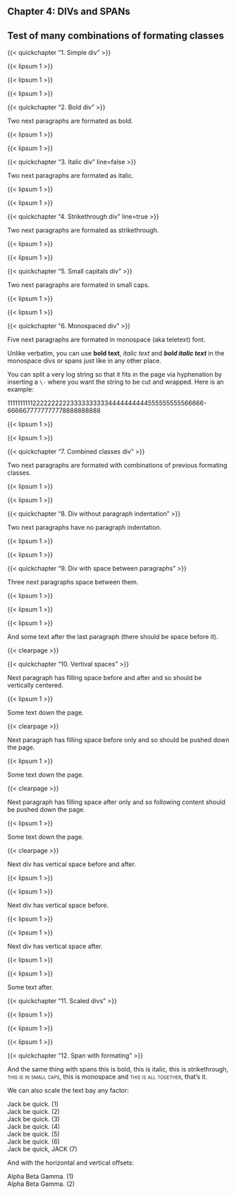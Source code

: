:::{.chapter}
# Chapter 4: DIVs and SPANs
## Test of many combinations of formating classes
:::

{{< quickchapter "1. Simple div" >}}

:::{}
{{< lipsum 1 >}}

{{< lipsum 1 >}}

{{< lipsum 1 >}}
:::

{{< quickchapter "2. Bold div" >}}

Two next paragraphs are formated as bold.

:::{.bold}
{{< lipsum 1 >}}

{{< lipsum 1 >}}
:::

{{< quickchapter "3. Italic div" line=false >}}

Two next paragraphs are formated as italic.

:::{.italic}
{{< lipsum 1 >}}

{{< lipsum 1 >}}
:::

{{< quickchapter "4. Strikethrough div" line=true >}}

Two next paragraphs are formated as strikethrough.

:::{.strikethrough}
{{< lipsum 1 >}}

{{< lipsum 1 >}}
:::

{{< quickchapter "5. Small capitals div" >}}

Two next paragraphs are formated in small caps.

:::{.smallcaps}
{{< lipsum 1 >}}

{{< lipsum 1 >}}
:::

{{< quickchapter "6. Monospaced div" >}}

Five next paragraphs are formated in monospace (aka teletext) font.

:::{.monospace}
Unlike verbatim, you can use **bold text**, *italic text* and ***bold italic
text*** in the monospace divs or spans just like in any other place.

You can split a very log string so that it fits in the page via hyphenation by
inserting a `\-` where you want the string to be cut and wrapped. Here is an
example:

1111111111222222222233333333334444444444555555555566666\-6666677777777778888888888

{{< lipsum 1 >}}

{{< lipsum 1 >}}
:::

{{< quickchapter "7. Combined classes div" >}}

Two next paragraphs are formated with combinations of previous formating
classes.

:::{.bold .italic .strikethrough .smallcaps}
{{< lipsum 1 >}}

{{< lipsum 1 >}}
:::

{{< quickchapter "8. Div without paragraph indentation" >}}

Two next paragraphs have no paragraph indentation.

:::{.noparindent}
{{< lipsum 1 >}}

{{< lipsum 1 >}}
:::

{{< quickchapter "9. Div with space between paragraphs" >}}

Three next paragraphs space between them.

:::{parskip=1ex}
{{< lipsum 1 >}}

{{< lipsum 1 >}}

{{< lipsum 1 >}}
:::

And some text after the last paragraph (there should be space before it).

{{< clearpage >}}

{{< quickchapter "10. Vertival spaces" >}}

Next paragraph has filling space before and after and so should be vertically
centered.

:::{vfill=both}
{{< lipsum 1 >}}
:::

Some text down the page.

{{< clearpage >}}

Next paragraph has filling space before only and so should be pushed down the
page.

:::{vfill=before}
{{< lipsum 1 >}}
:::

Some text down the page.

{{< clearpage >}}

Next paragraph has filling space after only and so following content should be
pushed down the page.

:::{vfill=after}
{{< lipsum 1 >}}
:::

Some text down the page.

{{< clearpage >}}

Next div has vertical space before and after.

:::{vspace_both=3\nbs}
{{< lipsum 1 >}}

{{< lipsum 1 >}}
:::

Next div has vertical space before.

:::{vspace_before=3\nbs}
{{< lipsum 1 >}}

{{< lipsum 1 >}}
:::

Next div has vertical space after.

:::{vspace_after=3\nbs}
{{< lipsum 1 >}}

{{< lipsum 1 >}}
:::

Some text after.

{{< quickchapter "11. Scaled divs" >}}

:::{scale=0.6}
{{< lipsum 1 >}}
:::

:::{scale=1.0}
{{< lipsum 1 >}}
:::

:::{scale=1.5}
{{< lipsum 1 >}}
:::

{{< quickchapter "12. Span with formating" >}}

And the same thing with spans [this is bold]{.bold}, [this is italic]{.italic},
[this is strikethrough]{.strikethrough}, [this is in small caps]{.smallcaps},
[this is monospace]{.monospace} and
[this is all together]{.bold .italic .strikethrough .smallcaps}, that's it.

We can also scale the text bay any factor:

:::{.noparindent}
| [Jack be quick. (1)]{scale=0.5}
| [Jack be quick. (2)]{scale=0.8}
| [Jack be quick. (3)]{scale=1.0}
| [Jack be quick. (4)]{scale=1.2}
| [Jack be quick. (5)]{scale=1.5}
| [Jack be quick. (6)]{scale=2.5}
| [Jack be quick, JACK (7)]{scale=1.2}
:::

And with the horizontal and vertical offsets:

:::{.noparindent}
| Alpha [Beta]{scale=1.25} Gamma. (1)
| Alpha [Beta]{scale=1.25,8em,1.3\nbs} Gamma. (2)\par
:::
